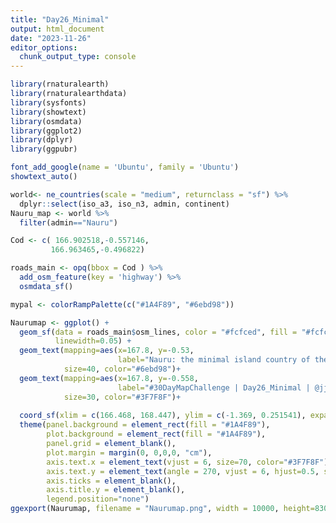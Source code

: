 ```yaml
---
title: "Day26_Minimal"
output: html_document
date: "2023-11-26"
editor_options: 
  chunk_output_type: console
---
```


```r
library(rnaturalearth)
library(rnaturalearthdata)
library(sysfonts)
library(showtext)
library(osmdata)
library(ggplot2)
library(dplyr)
library(ggpubr)

```


```r
font_add_google(name = 'Ubuntu', family = 'Ubuntu')
showtext_auto()

```

```r
world<- ne_countries(scale = "medium", returnclass = "sf") %>%
  dplyr::select(iso_a3, iso_n3, admin, continent)
Nauru_map <- world %>% 
  filter(admin=="Nauru") 


```


```r
Cod <- c( 166.902518,-0.557146,
         166.963465,-0.496822)
```


```r
roads_main <- opq(bbox = Cod ) %>%
  add_osm_feature(key = 'highway') %>%
  osmdata_sf()

```



```r
mypal <- colorRampPalette(c("#1A4F89", "#6ebd98"))

Naurumap <- ggplot() +
  geom_sf(data = roads_main$osm_lines, color = "#fcfced", fill = "#fcfced", 
          linewidth=0.05) +
  geom_text(mapping=aes(x=167.8, y=-0.53, 
                        label="Nauru: the minimal island country of the world"), 
            size=40, color="#6ebd98")+
  geom_text(mapping=aes(x=167.8, y=-0.558, 
                        label="#30DayMapChallenge | Day26_Minimal | @jjakon11"), 
            size=30, color="#3F7F8F")+
  
  coord_sf(xlim = c(166.468, 168.447), ylim = c(-1.369, 0.251541), expand = FALSE, crs=4326)+
  theme(panel.background = element_rect(fill = "#1A4F89"), 
        plot.background = element_rect(fill = "#1A4F89"),
        panel.grid = element_blank(), 
        plot.margin = margin(0, 0,0,0, "cm"),
        axis.text.x = element_text(vjust = 6, size=70, color="#3F7F8F"),
        axis.text.y = element_text(angle = 270, vjust = 6, hjust=0.5, size=70, color="#3F7F8F"),
        axis.ticks = element_blank(),
        axis.title.y = element_blank(),
        legend.position="none")
ggexport(Naurumap, filename = "Naurumap.png", width = 10000, height=8300, res=1000)


```
